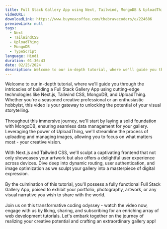 ```yaml
---
title: Full Stack Gallery App using Next, Tailwind, MongoDB & UploadThing
videoURL:
downloadLink: https://www.buymeacoffee.com/thebravecoders/e/224686
previewLink: null
tags:
  - Next
  - TailWindCSS
  - UploadThing
  - MongoDB
  - TypeScript
language: Hindi
duration: 01:36:43
date: 02/25/2024
description: Welcome to our in-depth tutorial, where we'll guide you through the intricacies of building a Full Stack Gallery App using cutting-edge technologies like Next.js, Tailwind CSS, MongoDB, and UploadThing. Whether you're a seasoned creative professional or an enthusiastic hobbyist, this video is your gateway to unlocking the potential of your visual storytelling.
---
```


Welcome to our in-depth tutorial, where we'll guide you through the intricacies of building a Full Stack Gallery App using cutting-edge technologies like Next.js, Tailwind CSS, MongoDB, and UploadThing. Whether you're a seasoned creative professional or an enthusiastic hobbyist, this video is your gateway to unlocking the potential of your visual storytelling.<br /><br/>Throughout this immersive journey, we'll start by laying a solid foundation with MongoDB, ensuring seamless data management for your gallery. Leveraging the power of UploadThing, we'll streamline the process of uploading and managing images, allowing you to focus on what matters most - your creative vision.<br /><br/>With Next.js and Tailwind CSS, we'll sculpt a captivating frontend that not only showcases your artwork but also offers a delightful user experience across devices. Dive deep into dynamic routing, user authentication, and image optimization as we sculpt your gallery into a masterpiece of digital expression.<br /><br/>By the culmination of this tutorial, you'll possess a fully functional Full Stack Gallery App, poised to exhibit your portfolio, photography, artwork, or any visual narrative you wish to share with the world.<br /><br/>Join us on this transformative coding odyssey - watch the video now, engage with us by liking, sharing, and subscribing for an enriching array of web development tutorials. Let's embark together on the journey of realizing your creative potential and crafting an extraordinary gallery app!
